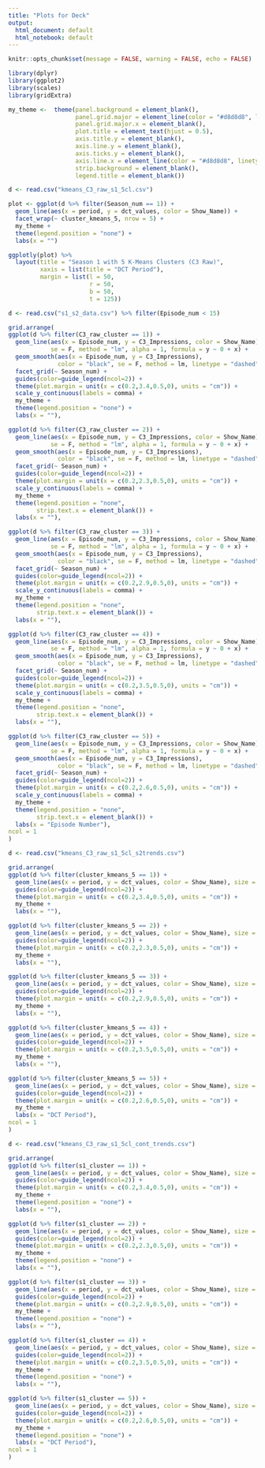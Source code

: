 ---
title: "Plots for Deck"
output:
  html_document: default
  html_notebook: default
---

```{r setup, include=FALSE}
knitr::opts_chunk$set(message = FALSE, warning = FALSE, echo = FALSE)
```

```{r}
library(dplyr)
library(ggplot2)
library(scales)
library(gridExtra)
```

```{r}
my_theme <-  theme(panel.background = element_blank(), 
                   panel.grid.major = element_line(color = "#d8d8d8", linetype = "dotted"), 
                   panel.grid.major.x = element_blank(), 
                   plot.title = element_text(hjust = 0.5),
                   axis.title.y = element_blank(),
                   axis.line.y = element_blank(),
                   axis.ticks.y = element_blank(),
                   axis.line.x = element_line(color = "#d8d8d8", linetype = "dashed"),
                   strip.background = element_blank(), 
                   legend.title = element_blank())
```

```{r, fig.height= 12, fig.width=10}
d <- read.csv("kmeans_C3_raw_s1_5cl.csv")

plot <- ggplot(d %>% filter(Season_num == 1)) +
  geom_line(aes(x = period, y = dct_values, color = Show_Name)) + 
  facet_wrap(~ cluster_kmeans_5, nrow = 5) + 
  my_theme +
  theme(legend.position = "none") +
  labs(x = "")

ggplotly(plot) %>% 
  layout(title = "Season 1 with 5 K-Means Clusters (C3 Raw)", 
         xaxis = list(title = "DCT Period"), 
         margin = list(l = 50, 
                       r = 50, 
                       b = 50, 
                       t = 125))
```

```{r, fig.height= 12, fig.width=10}
d <- read.csv("s1_s2_data.csv") %>% filter(Episode_num < 15)

grid.arrange(
ggplot(d %>% filter(C3_raw_cluster == 1)) +
  geom_line(aes(x = Episode_num, y = C3_Impressions, color = Show_Name), size = 1, 
            se = F, method = "lm", alpha = 1, formula = y ~ 0 + x) +
  geom_smooth(aes(x = Episode_num, y = C3_Impressions), 
              color = "black", se = F, method = lm, linetype = "dashed") + 
  facet_grid(~ Season_num) + 
  guides(color=guide_legend(ncol=2)) +
  theme(plot.margin = unit(x = c(0.2,3.4,0.5,0), units = "cm")) +  
  scale_y_continuous(labels = comma) + 
  my_theme + 
  theme(legend.position = "none") + 
  labs(x = ""),

ggplot(d %>% filter(C3_raw_cluster == 2)) +
  geom_line(aes(x = Episode_num, y = C3_Impressions, color = Show_Name), size = 1, 
            se = F, method = "lm", alpha = 1, formula = y ~ 0 + x) +
  geom_smooth(aes(x = Episode_num, y = C3_Impressions), 
              color = "black", se = F, method = lm, linetype = "dashed") + 
  facet_grid(~ Season_num) + 
  guides(color=guide_legend(ncol=2)) +
  theme(plot.margin = unit(x = c(0.2,2.3,0.5,0), units = "cm")) +  
  scale_y_continuous(labels = comma) + 
  my_theme + 
  theme(legend.position = "none", 
        strip.text.x = element_blank()) + 
  labs(x = ""),

ggplot(d %>% filter(C3_raw_cluster == 3)) +
  geom_line(aes(x = Episode_num, y = C3_Impressions, color = Show_Name), size = 1, 
            se = F, method = "lm", alpha = 1, formula = y ~ 0 + x) +
  geom_smooth(aes(x = Episode_num, y = C3_Impressions), 
              color = "black", se = F, method = lm, linetype = "dashed") + 
  facet_grid(~ Season_num) + 
  guides(color=guide_legend(ncol=2)) +
  theme(plot.margin = unit(x = c(0.2,2.9,0.5,0), units = "cm")) +  
  scale_y_continuous(labels = comma) + 
  my_theme + 
  theme(legend.position = "none", 
        strip.text.x = element_blank()) + 
  labs(x = ""),

ggplot(d %>% filter(C3_raw_cluster == 4)) +
  geom_line(aes(x = Episode_num, y = C3_Impressions, color = Show_Name), size = 1, 
            se = F, method = "lm", alpha = 1, formula = y ~ 0 + x) +
  geom_smooth(aes(x = Episode_num, y = C3_Impressions), 
              color = "black", se = F, method = lm, linetype = "dashed") + 
  facet_grid(~ Season_num) + 
  guides(color=guide_legend(ncol=2)) +
  theme(plot.margin = unit(x = c(0.2,3.5,0.5,0), units = "cm")) +  
  scale_y_continuous(labels = comma) + 
  my_theme + 
  theme(legend.position = "none", 
        strip.text.x = element_blank()) + 
  labs(x = ""),

ggplot(d %>% filter(C3_raw_cluster == 5)) +
  geom_line(aes(x = Episode_num, y = C3_Impressions, color = Show_Name), size = 1, 
            se = F, method = "lm", alpha = 1, formula = y ~ 0 + x) +
  geom_smooth(aes(x = Episode_num, y = C3_Impressions), 
              color = "black", se = F, method = lm, linetype = "dashed") + 
  facet_grid(~ Season_num) + 
  guides(color=guide_legend(ncol=2)) +
  theme(plot.margin = unit(x = c(0.2,2.6,0.5,0), units = "cm")) +  
  scale_y_continuous(labels = comma) + 
  my_theme + 
  theme(legend.position = "none", 
        strip.text.x = element_blank()) + 
  labs(x = "Episode Number"),
ncol = 1
)
```

```{r, fig.height= 12, fig.width=10}
d <- read.csv("kmeans_C3_raw_s1_5cl_s2trends.csv")

grid.arrange(
ggplot(d %>% filter(cluster_kmeans_5 == 1)) +
  geom_line(aes(x = period, y = dct_values, color = Show_Name), size = 1) +
  guides(color=guide_legend(ncol=2)) +
  theme(plot.margin = unit(x = c(0.2,3.4,0.5,0), units = "cm")) + 
  my_theme + 
  labs(x = ""),

ggplot(d %>% filter(cluster_kmeans_5 == 2)) +
  geom_line(aes(x = period, y = dct_values, color = Show_Name), size = 1) +
  guides(color=guide_legend(ncol=2)) +
  theme(plot.margin = unit(x = c(0.2,2.3,0.5,0), units = "cm")) + 
  my_theme + 
  labs(x = ""),

ggplot(d %>% filter(cluster_kmeans_5 == 3)) +
  geom_line(aes(x = period, y = dct_values, color = Show_Name), size = 1) +
  guides(color=guide_legend(ncol=2)) +
  theme(plot.margin = unit(x = c(0.2,2.9,0.5,0), units = "cm")) + 
  my_theme + 
  labs(x = ""),

ggplot(d %>% filter(cluster_kmeans_5 == 4)) +
  geom_line(aes(x = period, y = dct_values, color = Show_Name), size = 1) +
  guides(color=guide_legend(ncol=2)) +
  theme(plot.margin = unit(x = c(0.2,3.5,0.5,0), units = "cm")) +
  my_theme + 
  labs(x = ""),

ggplot(d %>% filter(cluster_kmeans_5 == 5)) +
  geom_line(aes(x = period, y = dct_values, color = Show_Name), size = 1) + 
  guides(color=guide_legend(ncol=2)) +
  theme(plot.margin = unit(x = c(0.2,2.6,0.5,0), units = "cm")) + 
  my_theme + 
  labs(x = "DCT Period"),
ncol = 1
)
```

```{r, fig.height= 12, fig.width=10}
d <- read.csv("kmeans_C3_raw_s1_5cl_cont_trends.csv")

grid.arrange(
ggplot(d %>% filter(s1_cluster == 1)) +
  geom_line(aes(x = period, y = dct_values, color = Show_Name), size = 1) +
  guides(color=guide_legend(ncol=2)) +
  theme(plot.margin = unit(x = c(0.2,3.4,0.5,0), units = "cm")) + 
  my_theme +
  theme(legend.position = "none") + 
  labs(x = ""),

ggplot(d %>% filter(s1_cluster == 2)) +
  geom_line(aes(x = period, y = dct_values, color = Show_Name), size = 1) +
  guides(color=guide_legend(ncol=2)) +
  theme(plot.margin = unit(x = c(0.2,2.3,0.5,0), units = "cm")) + 
  my_theme +
  theme(legend.position = "none") + 
  labs(x = ""),

ggplot(d %>% filter(s1_cluster == 3)) +
  geom_line(aes(x = period, y = dct_values, color = Show_Name), size = 1) +
  guides(color=guide_legend(ncol=2)) +
  theme(plot.margin = unit(x = c(0.2,2.9,0.5,0), units = "cm")) + 
  my_theme +
  theme(legend.position = "none") + 
  labs(x = ""),

ggplot(d %>% filter(s1_cluster == 4)) +
  geom_line(aes(x = period, y = dct_values, color = Show_Name), size = 1) +
  guides(color=guide_legend(ncol=2)) +
  theme(plot.margin = unit(x = c(0.2,3.5,0.5,0), units = "cm")) +
  my_theme +
  theme(legend.position = "none") + 
  labs(x = ""),

ggplot(d %>% filter(s1_cluster == 5)) +
  geom_line(aes(x = period, y = dct_values, color = Show_Name), size = 1) + 
  guides(color=guide_legend(ncol=2)) +
  theme(plot.margin = unit(x = c(0.2,2.6,0.5,0), units = "cm")) + 
  my_theme +
  theme(legend.position = "none") +
  labs(x = "DCT Period"),
ncol = 1
)
```